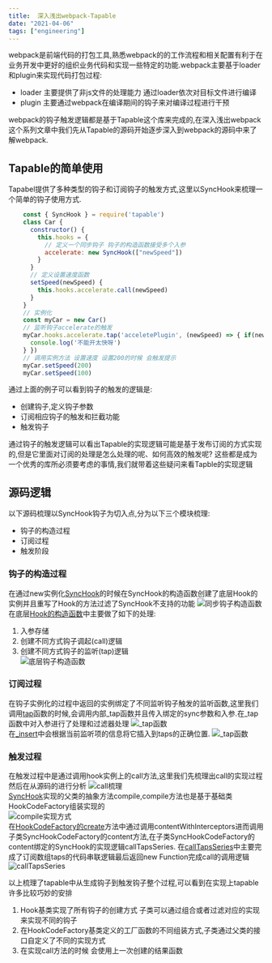 ```yaml
---
title:  深入浅出webpack-Tapable
date: "2021-04-06"
tags: ["engineering"]
---
```


webpack是前端代码的打包工具,熟悉webpack的的工作流程和相关配置有利于在业务开发中更好的组织业务代码和实现一些特定的功能.webpack主要基于loader和plugin来实现代码打包过程:
* loader 主要提供了非js文件的处理能力 通过loader依次对目标文件进行编译
* plugin 主要通过webpack在编译期间的钩子来对编译过程进行干预  

webpack的钩子触发逻辑都是基于Tapable这个库来完成的,在深入浅出webpack这个系列文章中我们先从Tapable的源码开始逐步深入到webpack的源码中来了解webpack.

## Tapable的简单使用
Tapabel提供了多种类型的钩子和订阅钩子的触发方式,这里以SyncHook来梳理一个简单的钩子使用方式.
```javascript
    const { SyncHook } = require('tapable')
    class Car {
      constructor() {
        this.hooks = {
          // 定义一个同步钩子 钩子的构造函数接受多个入参
          accelerate: new SyncHook(["newSpeed"])
        }
      }
      // 定义设置速度函数
      setSpeed(newSpeed) {
        this.hooks.accelerate.call(newSpeed)
      }
    }
    // 实例化
    const myCar = new Car()
    // 监听钩子accelerate的触发 
    myCar.hooks.accelerate.tap('acceletePlugin', (newSpeed) => { if(newSpeed > 100) {
      console.log('不能开太快呀')
    } })
    // 调用实例方法 设置速度 设置200的时候 会触发提示
    myCar.setSpeed(200)
    myCar.setSpeed(100)
```
通过上面的例子可以看到钩子的触发的逻辑是:  
* 创建钩子,定义钩子参数
* 订阅相应钩子的触发和拦截功能
* 触发钩子  

通过钩子的触发逻辑可以看出Tapable的实现逻辑可能是基于发布订阅的方式实现的,但是它里面对订阅的处理是怎么处理的呢、如何高效的触发呢? 这些都是成为一个优秀的库所必须要考虑的事情,我们就带着这些疑问来看Tapble的实现逻辑

## 源码逻辑
以下源码梳理以SyncHook钩子为切入点,分为以下三个模块梳理:
* 钩子的构造过程
* 订阅过程
* 触发阶段

### 钩子的构造过程
在通过new实例化[SyncHook](https://github.com/webpack/tapable/blob/acd0a66d3769120b1e9e5b66823475043237f30b/lib/SyncHook.js#L35)的时候在SyncHook的构造函数创建了底层Hook的实例并且重写了Hook的方法过滤了SyncHook不支持的功能
![同步钩子构造函数](/static/images/frontEndToolStatic/webpackTapable/SyncHookCon.png)
在底层[Hook的构造函数](https://github.com/webpack/tapable/blob/acd0a66d3769120b1e9e5b66823475043237f30b/lib/Hook.js#L25)中主要做了如下的处理:
1. 入参存储 
2. 创建不同方式钩子调起(call)逻辑
3. 创建不同方式钩子的监听(tap)逻辑  
![底层钩子构造函数](/static/images/frontEndToolStatic/webpackTapable/hookCon.png)  

### 订阅过程
在钩子实例化的过程中返回的实例绑定了不同监听钩子触发的监听函数,这里我们调用[tap](https://github.com/webpack/tapable/blob/acd0a66d3769120b1e9e5b66823475043237f30b/lib/Hook.js#L77)函数的时候,会调用内部_tap函数并且传入绑定的sync参数和入参.在_tap函数中对入参进行了处理和过滤器处理
![_tap函数](/static/images/frontEndToolStatic/webpackTapable/tap.png)  
在[_insert](https://github.com/webpack/tapable/blob/acd0a66d3769120b1e9e5b66823475043237f30b/lib/Hook.js#L136)中会根据当前监听项的信息将它插入到taps的正确位置.
![_tap函数](/static/images/frontEndToolStatic/webpackTapable/insert.png)  

### 触发过程
在触发过程中是通过调用hook实例上的call方法,这里我们先梳理出call的实现过程然后在从源码的进行分析
![call梳理](/static/images/frontEndToolStatic/webpackTapable/call.jpg)  
[SyncHook](https://github.com/webpack/tapable/blob/acd0a66d3769120b1e9e5b66823475043237f30b/lib/SyncHook.js#L40)实现的父类的抽象方法compile,compile方法也是基于基础类HookCodeFactory组装实现的  
![compile实现方式](/static/images/frontEndToolStatic/webpackTapable/compile.png)  
在[HookCodeFactory的create](https://github.com/webpack/tapable/blob/acd0a66d3769120b1e9e5b66823475043237f30b/lib/HookCodeFactory.js#L14)方法中通过调用contentWithInterceptors进而调用子类SyncHookCodeFactory的content方法,在子类SyncHookCodeFactory的content绑定的SyncHook的实现逻辑callTapsSeries.
在[callTapsSeries](https://github.com/webpack/tapable/blob/acd0a66d3769120b1e9e5b66823475043237f30b/lib/HookCodeFactory.js#L276)中主要完成了订阅数组taps的代码串联逻辑最后返回new Function完成call的调用逻辑  
![callTapsSeries](/static/images/frontEndToolStatic/webpackTapable/callTapsSeries.png)

以上梳理了tapable中从生成钩子到触发钩子整个过程,可以看到在实现上tapable许多比较巧妙的安排
1. Hook基类实现了所有钩子的创建方式 子类可以通过组合或者过滤对应的实现来实现不同的钩子
2. 在HookCodeFactory基类定义的工厂函数的不同组装方式,子类通过父类的接口自定义了不同的实现方式
3. 在实现call方法的时候 会使用上一次创建的结果函数

